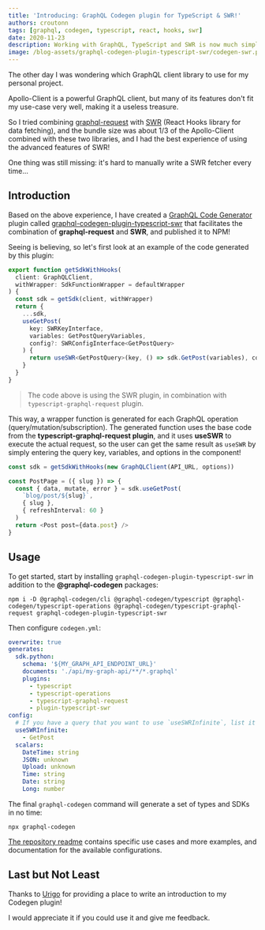 ```yaml
---
title: 'Introducing: GraphQL Codegen plugin for TypeScript & SWR!'
authors: croutonn
tags: [graphql, codegen, typescript, react, hooks, swr]
date: 2020-11-23
description: Working with GraphQL, TypeScript and SWR is now much simpler!
image: /blog-assets/graphql-codegen-plugin-typescript-swr/codegen-swr.png
---
```


The other day I was wondering which GraphQL client library to use for my personal project.

Apollo-Client is a powerful GraphQL client, but many of its features don't fit my use-case very
well, making it a useless treasure.

So I tried combining [graphql-request](https://github.com/prisma-labs/graphql-request) with
[SWR](https://swr.vercel.app) (React Hooks library for data fetching), and the bundle size was about
1/3 of the Apollo-Client combined with these two libraries, and I had the best experience of using
the advanced features of SWR!

One thing was still missing: it's hard to manually write a SWR fetcher every time...

## Introduction

Based on the above experience, I have created a
[GraphQL Code Generator](https://graphql-code-generator.com) plugin called
[graphql-codegen-plugin-typescript-swr](https://github.com/croutonn/graphql-codegen-plugin-typescript-swr)
that facilitates the combination of **graphql-request** and **SWR**, and published it to NPM!

Seeing is believing, so let's first look at an example of the code generated by this plugin:

```typescript
export function getSdkWithHooks(
  client: GraphQLClient,
  withWrapper: SdkFunctionWrapper = defaultWrapper
) {
  const sdk = getSdk(client, withWrapper)
  return {
    ...sdk,
    useGetPost(
      key: SWRKeyInterface,
      variables: GetPostQueryVariables,
      config?: SWRConfigInterface<GetPostQuery>
    ) {
      return useSWR<GetPostQuery>(key, () => sdk.GetPost(variables), config)
    }
  }
}
```

> The code above is using the SWR plugin, in combination with `typescript-graphql-request` plugin.

This way, a wrapper function is generated for each GraphQL operation (query/mutation/subscription).
The generated function uses the base code from the **typescript-graphql-request plugin**, and it
uses **useSWR** to execute the actual request, so the user can get the same result as `useSWR` by
simply entering the query key, variables, and options in the component!

```typescript
const sdk = getSdkWithHooks(new GraphQLClient(API_URL, options))

const PostPage = ({ slug }) => {
  const { data, mutate, error } = sdk.useGetPost(
    `blog/post/${slug}`,
    { slug },
    { refreshInterval: 60 }
  )
  return <Post post={data.post} />
}
```

## Usage

To get started, start by installing `graphql-codegen-plugin-typescript-swr` in addition to the
**@graphql-codegen** packages:

```
npm i -D @graphql-codegen/cli @graphql-codegen/typescript @graphql-codegen/typescript-operations @graphql-codegen/typescript-graphql-request graphql-codegen-plugin-typescript-swr
```

Then configure `codegen.yml`:

```yaml
overwrite: true
generates:
  sdk.python:
    schema: '${MY_GRAPH_API_ENDPOINT_URL}'
    documents: './api/my-graph-api/**/*.graphql'
    plugins:
      - typescript
      - typescript-operations
      - typescript-graphql-request
      - plugin-typescript-swr
config:
  # If you have a query that you want to use `useSWRInfinite`, list it in Options
  useSWRInfinite:
    - GetPost
  scalars:
    DateTime: string
    JSON: unknown
    Upload: unknown
    Time: string
    Date: string
    Long: number
```

The final `graphql-codegen` command will generate a set of types and SDKs in no time:

```
npx graphql-codegen
```

[The repository readme](https://github.com/croutonn/graphql-codegen-plugin-typescript-swr#readme)
contains specific use cases and more examples, and documentation for the available configurations.

## Last but Not Least

Thanks to [Urigo](https://twitter.com/UriGoldshtein) for providing a place to write an introduction
to my Codegen plugin!

I would appreciate it if you could use it and give me feedback.
